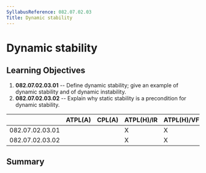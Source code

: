 ```yaml
---
SyllabusReference: 082.07.02.03
Title: Dynamic stability
---
```


# Dynamic stability

## Learning Objectives

1.  **082.07.02.03.01** -- Define dynamic stability; give an example of dynamic
    stability and of dynamic instability.
2.  **082.07.02.03.02** -- Explain why static stability is a precondition for
    dynamic stability.

|                 | ATPL(A) | CPL(A) | ATPL(H)/IR | ATPL(H)/VFR | CPL(H) | IR  | CBIR(A) |
| --------------- | ------- | ------ | ---------- | ----------- | ------ | --- | ------- |
| 082.07.02.03.01 |         |        | X          | X           | X      |     |         |
| 082.07.02.03.02 |         |        | X          | X           | X      |     |         |

## Summary
